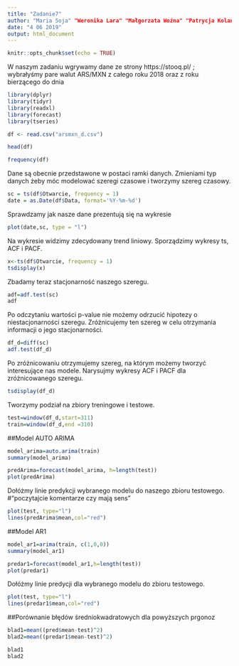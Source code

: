 ```yaml
---
title: "Zadanie7"
author: "Maria Soja" "Weronika Lara" "Małgorzata Woźna" "Patrycja Kolanowska"
date: "4 06 2019"
output: html_document
---
```


```r
knitr::opts_chunk$set(echo = TRUE)
```

W naszym zadaniu wgrywamy dane ze strony https://stooq.pl/ ; wybrałyśmy pare walut ARS/MXN z całego roku 2018 oraz z roku bierzącego do dnia 
```r

library(dplyr)
library(tidyr)
library(readxl)
library(forecast)
library(tseries)
```
```r
df <- read.csv("arsmxn_d.csv")

head(df)
```
```r
frequency(df)
```

Dane są obecnie przedstawone w postaci ramki danych. Zmieniami typ danych żeby móc modelować szeregi czasowe i tworzymy szereg czasowy. 

```r
sc = ts(df$Otwarcie, frequency = 1)
date = as.Date(df$Data, format='%Y-%m-%d')
```


Sprawdzamy jak nasze dane prezentują się na wykresie


```r
plot(date,sc, type = "l")
```


Na wykresie widzimy zdecydowany trend liniowy. Sporządzimy wykresy ts, ACF i PACF.


```r
x<-ts(df$Otwarcie, frequency = 1)
tsdisplay(x)
```

Zbadamy teraz stacjonarność naszego szeregu.

```r
adf=adf.test(sc)
adf
```

Po odczytaniu wartości p-value nie możemy odrzucić hipotezy o niestacjonarności szeregu. Zróżnicujemy ten szereg w celu otrzymania informacji o jego stacjonarności. 

```r
df_d=diff(sc)
adf.test(df_d)
```

Po zróżnicowaniu otrzymujemy szereg, na którym możemy tworzyć interesujące nas modele. Narysujmy wykresy ACF i PACF dla zróżnicowanego szeregu.

```r
tsdisplay(df_d)
```

Tworzymy podział na zbiory treningowe i testowe.

```r
test=window(df_d,start=311)
train=window(df_d,end =310)
```

##Model AUTO ARIMA

```r
model_arima=auto.arima(train)
summary(model_arima)

```

```r
predArima=forecast(model_arima, h=length(test))
plot(predArima)
```

Dołóżmy linie predykcji wybranego modelu do naszego zbioru testowego.
#"poczytajcie komentarze czy mają sens"

```r
plot(test, type="l")
lines(predArima$mean,col="red")
```


##Model AR1

```r
model_ar1=arima(train, c(1,0,0))
summary(model_ar1)
```



```r
predar1=forecast(model_ar1,h=length(test))
plot(predar1)
```

Dołóżmy linie predycji dla wybranego modelu do zbioru testowego. 

```r
plot(test, type="l")
lines(predar1$mean,col="red")
```

##Porównanie błędów średniokwadratowych dla powyższych prgonoz

```r
blad1=mean((pred$mean-test)^2)
blad2=mean((predar1$mean-test)^2)

```


```r
blad1
blad2
```
